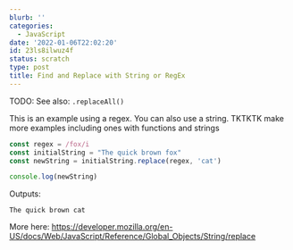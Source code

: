 ```yaml
---
blurb: ''
categories:
  - JavaScript
date: '2022-01-06T22:02:20'
id: 23ls8ilwuz4f
status: scratch
type: post
title: Find and Replace with String or RegEx
---
```


TODO: See also: `.replaceAll()`


This is an example using a regex. You can also use a string. TKTKTK make more examples including ones with functions and strings


```javascript
const regex = /fox/i
const initialString = "The quick brown fox"
const newString = initialString.replace(regex, 'cat')

console.log(newString)
```

Outputs:

```
The quick brown cat
```

More here: https://developer.mozilla.org/en-US/docs/Web/JavaScript/Reference/Global_Objects/String/replace



    
